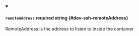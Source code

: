 
<details className="config-field" data-expandable="false" open>
<summary>

#### `remoteAddress` <span className="config-field-required" data-required="false">required</span> <span className="config-field-type">string</span> <span className="config-field-default"></span> <span className="config-field-enum"></span> {#dev-ssh-remoteAddress}

RemoteAddress is the address to listen to inside the container

</summary>



</details>
